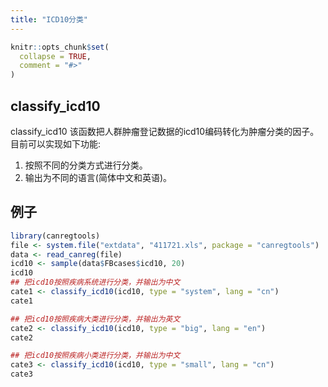 ```yaml
---
title: "ICD10分类"
---
```


```r
knitr::opts_chunk$set(
  collapse = TRUE,
  comment = "#>"
)
```


## classify_icd10
classify_icd10 该函数把人群肿瘤登记数据的icd10编码转化为肿瘤分类的因子。目前可以实现如下功能:

1. 按照不同的分类方式进行分类。
1. 输出为不同的语言(简体中文和英语)。

## 例子

```r
library(canregtools)
file <- system.file("extdata", "411721.xls", package = "canregtools")
data <- read_canreg(file)
icd10 <- sample(data$FBcases$icd10, 20)
icd10
## 把icd10按照疾病系统进行分类，并输出为中文
cate1 <- classify_icd10(icd10, type = "system", lang = "cn")
cate1

## 把icd10按照疾病大类进行分类，并输出为英文
cate2 <- classify_icd10(icd10, type = "big", lang = "en")
cate2

## 把icd10按照疾病小类进行分类，并输出为中文
cate3 <- classify_icd10(icd10, type = "small", lang = "cn")
cate3
```
